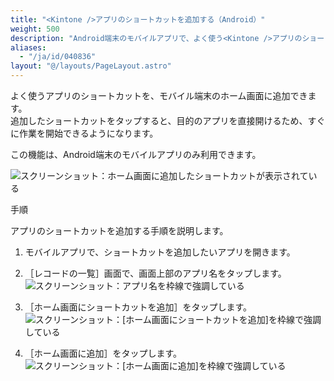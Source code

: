 ```yaml
---
title: "<Kintone />アプリのショートカットを追加する（Android）"
weight: 500
description: "Android端末のモバイルアプリで、よく使う<Kintone />アプリのショートカットをモバイル端末のホーム画面に追加する手順を説明します。"
aliases:
  - "/ja/id/040836"
layout: "@/layouts/PageLayout.astro"
---
```




よく使う<Kintone />アプリのショートカットを、モバイル端末のホーム画面に追加できます。  
追加したショートカットをタップすると、目的の<Kintone />アプリを直接開けるため、すぐに作業を開始できるようになります。

この機能は、Android端末のモバイルアプリのみ利用できます。

<Img src="/k/kintone/img-ja/mobile_app_shortcut_01.png" alt="スクリーンショット：ホーム画面に追加したショートカットが表示されている" />

<Heading id="android_mobile_app_shortcut_10">手順</Heading>

<Kintone />アプリのショートカットを追加する手順を説明します。

1. モバイルアプリで、ショートカットを追加したい<Kintone />アプリを開きます。

1. <Wovn>［レコードの一覧］</Wovn>画面で、画面上部のアプリ名をタップします。  
   <Img src="/k/kintone/img-ja/mobile_app_shortcut_02.png" alt="スクリーンショット：アプリ名を枠線で強調している" />

1. <Wovn>［ホーム画面にショートカットを追加］</Wovn>をタップします。  
   <Img src="/k/kintone/img-ja/mobile_app_shortcut_03.png" alt="スクリーンショット：[ホーム画面にショートカットを追加]を枠線で強調している" />

1. <Wovn>［ホーム画面に追加］</Wovn>をタップします。  
   <Img src="/k/kintone/img-ja/mobile_app_shortcut_04.png" alt="スクリーンショット：[ホーム画面に追加]を枠線で強調している" />
